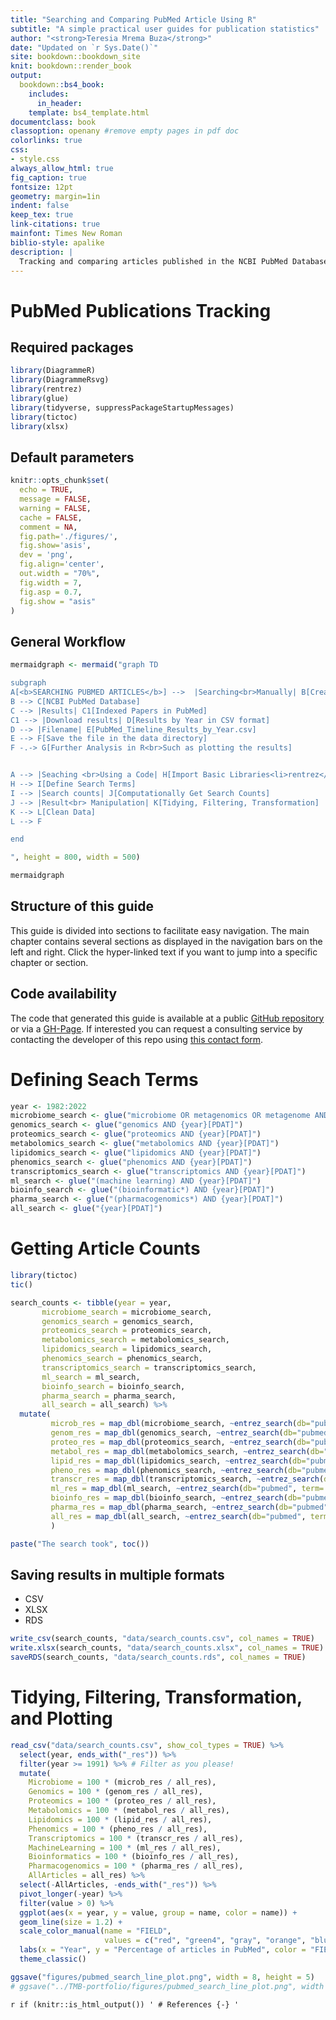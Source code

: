 ```yaml
---
title: "Searching and Comparing PubMed Article Using R"
subtitle: "A simple practical user guides for publication statistics"
author: "<strong>Teresia Mrema Buza</strong>"
date: "Updated on `r Sys.Date()`"
site: bookdown::bookdown_site
knit: bookdown::render_book
output:
  bookdown::bs4_book:
    includes:
      in_header:
    template: bs4_template.html
documentclass: book
classoption: openany #remove empty pages in pdf doc
colorlinks: true
css:
- style.css
always_allow_html: true
fig_caption: true
fontsize: 12pt
geometry: margin=1in
indent: false
keep_tex: true
link-citations: true
mainfont: Times New Roman
biblio-style: apalike
description: |
  Tracking and comparing articles published in the NCBI PubMed Database.
---
```


# PubMed Publications Tracking {#pubmed-tracking}

## Required packages
```r
library(DiagrammeR)
library(DiagrammeRsvg)
library(rentrez)
library(glue)
library(tidyverse, suppressPackageStartupMessages)
library(tictoc)
library(xlsx)
```

## Default parameters
```r
knitr::opts_chunk$set(
  echo = TRUE,
  message = FALSE,
  warning = FALSE,
  cache = FALSE,
  comment = NA,
  fig.path='./figures/',
  fig.show='asis',
  dev = 'png',
  fig.align='center',
  out.width = "70%",
  fig.width = 7,
  fig.asp = 0.7,
  fig.show = "asis"
)
```

## General Workflow
```r
mermaidgraph <- mermaid("graph TD

subgraph  
A[<b>SEARCHING PUBMED ARTICLES</b>] -->  |Searching<br>Manually| B[Create Search Terms]
B --> C[NCBI PubMed Database] 
C --> |Results| C1[Indexed Papers in PubMed]
C1 --> |Download results| D[Results by Year in CSV format]
D --> |Filename| E[PubMed_Timeline_Results_by_Year.csv]
E --> F[Save the file in the data directory]
F -.-> G[Further Analysis in R<br>Such as plotting the results]


A --> |Seaching <br>Using a Code| H[Import Basic Libraries<li>rentrez</li><li>glue</li><li>tidyverse</li>]
H --> I[Define Search Terms]
I --> |Search counts| J[Computationally Get Search Counts]
J --> |Result<br> Manipulation| K[Tidying, Filtering, Transformation]
K --> L[Clean Data]
L --> F

end

", height = 800, width = 500)

mermaidgraph
```

## Structure of this guide {-}
This guide is divided into sections to facilitate easy navigation. The main chapter contains several sections as displayed in the navigation bars on the left and right. Click the hyper-linked text if you want to jump into a specific chapter or section.

## Code availability {-}
The code that generated this guide is available at a public [GitHub repository](https://github.com/tmbuza/pubmed-article-stats) or via a [GH-Page](https://tmbuza.github.io/pubmed-article-stats/). If interested you can request a consulting service by contacting the developer of this repo using <a href="https://complexdatainsights.com/contact-us">this contact form</a>.


<!--chapter:end:index.Rmd-->

# Defining Seach Terms
```r
year <- 1982:2022
microbiome_search <- glue("microbiome OR metagenomics OR metagenome AND {year}[PDAT]")
genomics_search <- glue("genomics AND {year}[PDAT]")
proteomics_search <- glue("proteomics AND {year}[PDAT]")
metabolomics_search <- glue("metabolomics AND {year}[PDAT]")
lipidomics_search <- glue("lipidomics AND {year}[PDAT]")
phenomics_search <- glue("phenomics AND {year}[PDAT]")
transcriptomics_search <- glue("transcriptomics AND {year}[PDAT]")
ml_search <- glue("(machine learning) AND {year}[PDAT]")
bioinfo_search <- glue("(bioinformatic*) AND {year}[PDAT]")
pharma_search <- glue("(pharmacogenomics*) AND {year}[PDAT]")
all_search <- glue("{year}[PDAT]")
```

# Getting Article Counts
```r
library(tictoc)
tic()

search_counts <- tibble(year = year,
       microbiome_search = microbiome_search,
       genomics_search = genomics_search,
       proteomics_search = proteomics_search,
       metabolomics_search = metabolomics_search,
       lipidomics_search = lipidomics_search,
       phenomics_search = phenomics_search,
       transcriptomics_search = transcriptomics_search,
       ml_search = ml_search,
       bioinfo_search = bioinfo_search,
       pharma_search = pharma_search,
       all_search = all_search) %>%
  mutate(
         microb_res = map_dbl(microbiome_search, ~entrez_search(db="pubmed", term=.x)$count),
         genom_res = map_dbl(genomics_search, ~entrez_search(db="pubmed", term=.x)$count),
         proteo_res = map_dbl(proteomics_search, ~entrez_search(db="pubmed", term=.x)$count),
         metabol_res = map_dbl(metabolomics_search, ~entrez_search(db="pubmed", term=.x)$count),
         lipid_res = map_dbl(lipidomics_search, ~entrez_search(db="pubmed", term=.x)$count),
         pheno_res = map_dbl(phenomics_search, ~entrez_search(db="pubmed", term=.x)$count),
         transcr_res = map_dbl(transcriptomics_search, ~entrez_search(db="pubmed", term=.x)$count),
         ml_res = map_dbl(ml_search, ~entrez_search(db="pubmed", term=.x)$count),
         bioinfo_res = map_dbl(bioinfo_search, ~entrez_search(db="pubmed", term=.x)$count),
         pharma_res = map_dbl(pharma_search, ~entrez_search(db="pubmed", term=.x)$count),
         all_res = map_dbl(all_search, ~entrez_search(db="pubmed", term=.x)$count)
         ) 

paste("The search took", toc())
```

## Saving results in multiple formats
- CSV
- XLSX
- RDS

```r
write_csv(search_counts, "data/search_counts.csv", col_names = TRUE)
write.xlsx(search_counts, "data/search_counts.xlsx", col_names = TRUE)
saveRDS(search_counts, "data/search_counts.rds", col_names = TRUE)
```

<!--chapter:end:01_search_pubmed.Rmd-->

# Tidying, Filtering, Transformation, and Plotting
```r
read_csv("data/search_counts.csv", show_col_types = TRUE) %>% 
  select(year, ends_with("_res")) %>%  
  filter(year >= 1991) %>% # Filter as you please!
  mutate(
    Microbiome = 100 * (microb_res / all_res),
    Genomics = 100 * (genom_res / all_res),
    Proteomics = 100 * (proteo_res / all_res),
    Metabolomics = 100 * (metabol_res / all_res),
    Lipidomics = 100 * (lipid_res / all_res),
    Phenomics = 100 * (pheno_res / all_res),
    Transcriptomics = 100 * (transcr_res / all_res),
    MachineLearning = 100 * (ml_res / all_res),
    Bioinformatics = 100 * (bioinfo_res / all_res),
    Pharmacogenomics = 100 * (pharma_res / all_res),
    AllArticles = all_res) %>% 
  select(-AllArticles, -ends_with("_res")) %>% 
  pivot_longer(-year) %>%
  filter(value > 0) %>% 
  ggplot(aes(x = year, y = value, group = name, color = name)) +
  geom_line(size = 1.2) +
  scale_color_manual(name = "FIELD",
                     values = c("red", "green4", "gray", "orange", "blue4", "green2", "magenta", "purple", "maroon", "blue1")) +
  labs(x = "Year", y = "Percentage of articles in PubMed", color = "FIELD") +
  theme_classic()

ggsave("figures/pubmed_search_line_plot.png", width = 8, height = 5)
# ggsave("../TMB-portfolio/figures/pubmed_search_line_plot.png", width = 8, height = 5)

```

<!--chapter:end:02_plot_article_count.Rmd-->

`r if (knitr::is_html_output()) '
# References {-}
'`

<!--chapter:end:999-references.Rmd-->

